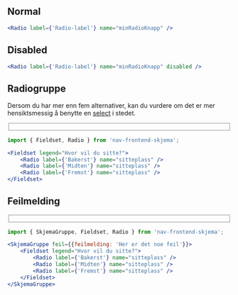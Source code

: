
## Normal

<Example>
    <Radio label={'Radio-label'} name="minRadioKnapp" />
</Example>

```jsx
<Radio label={'Radio-label'} name="minRadioKnapp" />
```

## Disabled

<Example>
    <Radio label={'Radio-label'} name="minRadioKnapp" disabled />
</Example>

```jsx
<Radio label={'Radio-label'} name="minRadioKnapp" disabled />
```

## Radiogruppe

Dersom du har mer enn fem alternativer, kan du vurdere om det er mer hensiktsmessig 
å benytte en [select](/components/select) i stedet.

<Example>
    <Fieldset legend="Hvor vil du sitte?">
        <Radio label={'Bakerst'} name="sitteplass" />
        <Radio label={'Midten'} name="sitteplass" />
        <Radio label={'Fremst'} name="sitteplass" />
    </Fieldset>
</Example>

```jsx
import { Fieldset, Radio } from 'nav-frontend-skjema';

<Fieldset legend="Hvor vil du sitte?">
    <Radio label={'Bakerst'} name="sitteplass" />
    <Radio label={'Midten'} name="sitteplass" />
    <Radio label={'Fremst'} name="sitteplass" />
</Fieldset>
```

## Feilmelding

<Example>
    <SkjemaGruppe feil={{feilmelding: 'Her er det noe feil'}}>
        <Fieldset legend="Hvor vil du sitte?">
            <Radio label={'Bakerst'} name="sitteplass" />
            <Radio label={'Midten'} name="sitteplass" />
            <Radio label={'Fremst'} name="sitteplass" />
        </Fieldset>
    </SkjemaGruppe>
</Example>

```jsx
import { SkjemaGruppe, Fieldset, Radio } from 'nav-frontend-skjema';

<SkjemaGruppe feil={{feilmelding: 'Her er det noe feil'}}>
    <Fieldset legend="Hvor vil du sitte?">
        <Radio label={'Bakerst'} name="sitteplass" />
        <Radio label={'Midten'} name="sitteplass" />
        <Radio label={'Fremst'} name="sitteplass" />
    </Fieldset>
</SkjemaGruppe>
```
